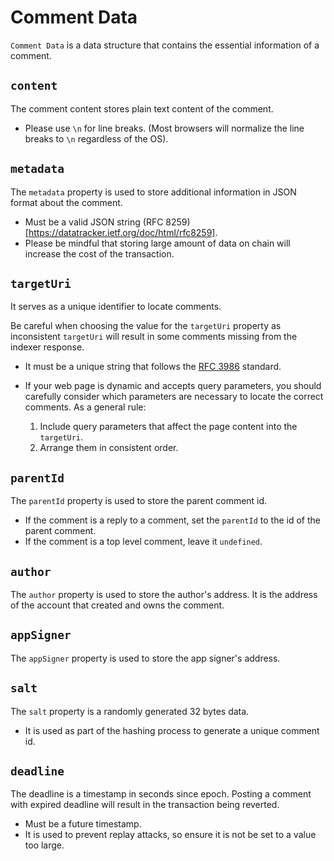 # Comment Data

`Comment Data` is a data structure that contains the essential information of a comment.

## `content`

The comment content stores plain text content of the comment.

- Please use `\n` for line breaks. (Most browsers will normalize the line breaks to `\n` regardless of the OS).

## `metadata`

The `metadata` property is used to store additional information in JSON format about the comment.

- Must be a valid JSON string (RFC 8259)[https://datatracker.ietf.org/doc/html/rfc8259].
- Please be mindful that storing large amount of data on chain will increase the cost of the transaction.

## `targetUri`

It serves as a unique identifier to locate comments.

Be careful when choosing the value for the `targetUri` property as inconsistent `targetUri` will result in some comments missing from the indexer response.

- It must be a unique string that follows the [RFC 3986](https://datatracker.ietf.org/doc/html/rfc3986) standard.
- If your web page is dynamic and accepts query parameters, you should carefully consider which parameters are necessary to locate the correct comments. As a general rule:

  1.  Include query parameters that affect the page content into the `targetUri`.
  1.  Arrange them in consistent order.

## `parentId`

The `parentId` property is used to store the parent comment id.

- If the comment is a reply to a comment, set the `parentId` to the id of the parent comment.
- If the comment is a top level comment, leave it `undefined`.

## `author`

The `author` property is used to store the author's address. It is the address of the account that created and owns the comment.

## `appSigner`

The `appSigner` property is used to store the app signer's address.

## `salt`

The `salt` property is a randomly generated 32 bytes data.

- It is used as part of the hashing process to generate a unique comment id.

## `deadline`

The deadline is a timestamp in seconds since epoch. Posting a comment with expired deadline will result in the transaction being reverted.

- Must be a future timestamp.
- It is used to prevent replay attacks, so ensure it is not be set to a value too large.
